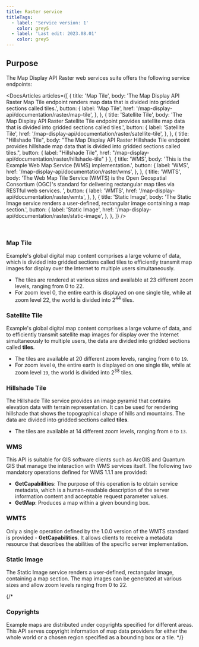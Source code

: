 ---
title: Raster service
titleTags:
  - label: 'Service version: 1'
    color: grey5
  - label: 'Last edit: 2023.08.01'
    color: grey5
---

## Purpose  

The Map Display API Raster web services suite offers the following service endpoints:

<DocsArticles
  articles={[
    {
      title: 'Map Tile',
      body: 'The Map Display API Raster Map Tile endpoint renders map data that is divided into gridded sections called tiles.',
      button: {
        label: 'Map Tile',
        href: '/map-display-api/documentation/raster/map-tile',
      },
    },
    {
      title: 'Satellite Tile',
      body: 'The Map Display API Raster Satellite Tile endpoint provides satellite map data that is divided into gridded sections called tiles.',
      button: {
        label: 'Satellite Tile',
        href: '/map-display-api/documentation/raster/satellite-tile',
      },
    },
    {
      title: "Hillshade Tile",
      body: "The Map Display API Raster Hillshade Tile endpoint provides hillshade map data that is divided into gridded sections called tiles.",
      button: {
        label: "Hillshade Tile",
        href: "/map-display-api/documentation/raster/hillshade-tile"
      }
    },
    {
      title: 'WMS',
      body: 'This is the Example Web Map Service (WMS) implementation.',
      button: {
        label: 'WMS',
        href: '/map-display-api/documentation/raster/wms',
      },
    },
    {
      title: 'WMTS',
      body: 'The Web Map Tile Service (WMTS) is the Open Geospatial Consortium (OGC)\'s standard for delivering rectangular map tiles via RESTful web services. ',
      button: {
        label: 'WMTS',
        href: '/map-display-api/documentation/raster/wmts',
      },
    },
    {
      title: 'Static Image',
      body: 'The Static Image service renders a user-defined, rectangular image containing a map section.',
      button: {
        label: 'Static Image',
        href: '/map-display-api/documentation/raster/static-image',
      },
    },
  ]}
/>

<br />

### Map Tile

Example's global digital map content comprises a large volume of data, which is divided into gridded sections called tiles to efficiently transmit map images for display over the Internet to multiple users simultaneously.

- The tiles are rendered at various sizes and available at 23 different zoom levels, ranging from 0 to 22.
- For zoom level 0, the entire earth is displayed on one single tile, while at zoom level 22, the world is divided into 2<sup>44</sup> tiles.

### Satellite Tile

Example's global digital map content comprises a large volume of data, and to efficiently transmit satellite map images for display over the Internet simultaneously to multiple users, the data are divided into gridded sections called **tiles**.

- The tiles are available at 20 different zoom levels, ranging from `0` to `19`.
- For zoom level `0`, the entire earth is displayed on one single tile, while at zoom level `19`, the world is divided into 2<sup>38</sup> tiles.

### Hillshade Tile

The Hillshade Tile service provides an image pyramid that contains elevation data with terrain representation.
It can be used for rendering hillshade that shows the topographical shape of hills and mountains.
The data are divided into gridded sections called **tiles**.

- The tiles are available at 14 different zoom levels, ranging from `0` to `13`.

### WMS

This API is suitable for GIS software clients such as ArcGIS and Quantum GIS that manage the interaction with WMS services itself. The following two mandatory operations defined for WMS 1.1.1 are provided:

- **GetCapabilities**: The purpose of this operation is to obtain service metadata, which is a human-readable description of the server information content and acceptable request parameter values.
- **GetMap**: Produces a map within a given bounding box.

### WMTS

Only a single operation defined by the 1.0.0 version of the WMTS standard is provided - **GetCapabilities**. It allows clients to receive a metadata resource that describes the abilities of the specific server implementation.

### Static Image

The Static Image service renders a user-defined, rectangular image, containing a map section. The map images can be generated at various sizes and allow zoom levels ranging from 0 to 22.

{/*
### Copyrights
Example maps are distributed under copyrights specified for different areas. This API serves copyright information of map data providers for either the whole world or a chosen region specified as a bounding box or a tile.
 */}